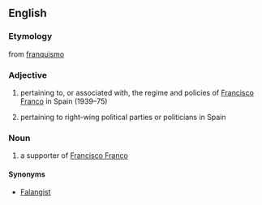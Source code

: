 ==English==

===Etymology===
from {{etyl|es}} [[franquismo]]

===Adjective===
{{en-adj}}

# pertaining to, or associated with, the regime and policies of [[w:Francisco Franco|Francisco Franco]] in Spain (1939–75)
# {{pejorative}} pertaining to right-wing political parties or politicians in Spain

===Noun===
{{en-noun}}

# a supporter of [[w:Francisco Franco|Francisco Franco]]

====Synonyms====
* [[Falangist]]